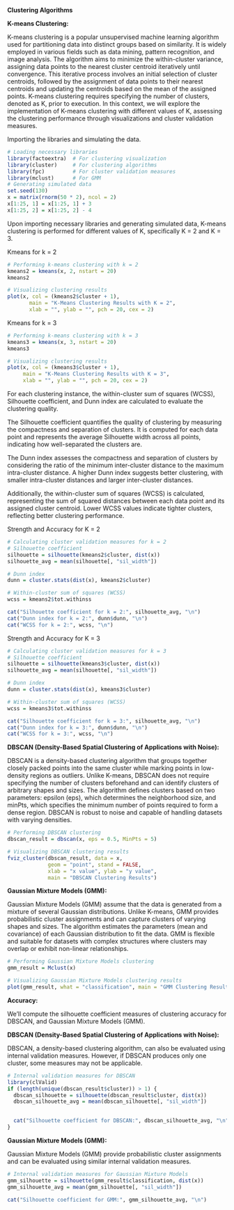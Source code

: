 **Clustering Algorithms**

**K-means Clustering:**

K-means clustering is a popular unsupervised machine learning algorithm used for partitioning data into distinct groups based on similarity. It is widely employed in various fields such as data mining, pattern recognition, and image analysis. The algorithm aims to minimize the within-cluster variance, assigning data points to the nearest cluster centroid iteratively until convergence. This iterative process involves an initial selection of cluster centroids, followed by the assignment of data points to their nearest centroids and updating the centroids based on the mean of the assigned points. K-means clustering requires specifying the number of clusters, denoted as K, prior to execution. In this context, we will explore the implementation of K-means clustering with different values of K, assessing the clustering performance through visualizations and cluster validation measures.

Importing the libraries and simulating the data.

```r
# Loading necessary libraries
library(factoextra)  # For clustering visualization
library(cluster)     # For clustering algorithms
library(fpc)         # For cluster validation measures
library(mclust)      # For GMM
# Generating simulated data
set.seed(130)
x = matrix(rnorm(50 * 2), ncol = 2)
x[1:25, 1] = x[1:25, 1] + 3
x[1:25, 2] = x[1:25, 2] - 4
```

Upon importing necessary libraries and generating simulated data, K-means clustering is performed for different values of K, specifically K = 2 and K = 3.

Kmeans for k = 2

```r
# Performing k-means clustering with k = 2
kmeans2 = kmeans(x, 2, nstart = 20)
kmeans2

# Visualizing clustering results
plot(x, col = (kmeans2$cluster + 1),
       main = "K-Means Clustering Results with K = 2",
       xlab = "", ylab = "", pch = 20, cex = 2)
```

Kmeans for k = 3

```r
# Performing k-means clustering with k = 3
kmeans3 = kmeans(x, 3, nstart = 20)
kmeans3

# Visualizing clustering results
plot(x, col = (kmeans3$cluster + 1),
     main = "K-Means Clustering Results with K = 3",
     xlab = "", ylab = "", pch = 20, cex = 2)
```

For each clustering instance, the within-cluster sum of squares (WCSS), Silhouette coefficient, and Dunn index are calculated to evaluate the clustering quality.

The Silhouette coefficient quantifies the quality of clustering by measuring the compactness and separation of clusters. It is computed for each data point and represents the average Silhouette width across all points, indicating how well-separated the clusters are.

The Dunn index assesses the compactness and separation of clusters by considering the ratio of the minimum inter-cluster distance to the maximum intra-cluster distance. A higher Dunn index suggests better clustering, with smaller intra-cluster distances and larger inter-cluster distances.

Additionally, the within-cluster sum of squares (WCSS) is calculated, representing the sum of squared distances between each data point and its assigned cluster centroid. Lower WCSS values indicate tighter clusters, reflecting better clustering performance.

Strength and Accuracy for K = 2

```r
# Calculating cluster validation measures for k = 2
# Silhouette coefficient
silhouette = silhouette(kmeans2$cluster, dist(x))
silhouette_avg = mean(silhouette[, "sil_width"])

# Dunn index
dunn = cluster.stats(dist(x), kmeans2$cluster)

# Within-cluster sum of squares (WCSS)
wcss = kmeans2$tot.withinss

cat("Silhouette coefficient for k = 2:", silhouette_avg, "\n")
cat("Dunn index for k = 2:", dunn$dunn, "\n")
cat("WCSS for k = 2:", wcss, "\n")
```

Strength and Accuracy for K = 3

```r
# Calculating cluster validation measures for k = 3
# Silhouette coefficient
silhouette = silhouette(kmeans3$cluster, dist(x))
silhouette_avg = mean(silhouette[, "sil_width"])

# Dunn index
dunn = cluster.stats(dist(x), kmeans3$cluster)

# Within-cluster sum of squares (WCSS)
wcss = kmeans3$tot.withinss

cat("Silhouette coefficient for k = 3:", silhouette_avg, "\n")
cat("Dunn index for k = 3:", dunn$dunn, "\n")
cat("WCSS for k = 3:", wcss, "\n")
```

**DBSCAN (Density-Based Spatial Clustering of Applications with Noise):**

DBSCAN is a density-based clustering algorithm that groups together closely packed points into the same cluster while marking points in low-density regions as outliers. Unlike K-means, DBSCAN does not require specifying the number of clusters beforehand and can identify clusters of arbitrary shapes and sizes. The algorithm defines clusters based on two parameters: epsilon (eps), which determines the neighborhood size, and minPts, which specifies the minimum number of points required to form a dense region. DBSCAN is robust to noise and capable of handling datasets with varying densities.

```r
# Performing DBSCAN clustering
dbscan_result = dbscan(x, eps = 0.5, MinPts = 5)

# Visualizing DBSCAN clustering results
fviz_cluster(dbscan_result, data = x,
             geom = "point", stand = FALSE,
             xlab = "x value", ylab = "y value",
             main = "DBSCAN Clustering Results")


```

**Gaussian Mixture Models (GMM):**

Gaussian Mixture Models (GMM) assume that the data is generated from a mixture of several Gaussian distributions. Unlike K-means, GMM provides probabilistic cluster assignments and can capture clusters of varying shapes and sizes. The algorithm estimates the parameters (mean and covariance) of each Gaussian distribution to fit the data. GMM is flexible and suitable for datasets with complex structures where clusters may overlap or exhibit non-linear relationships.

```r
# Performing Gaussian Mixture Models clustering
gmm_result = Mclust(x)

# Visualizing Gaussian Mixture Models clustering results
plot(gmm_result, what = "classification", main = "GMM Clustering Results")

```

**Accuracy:**

We'll compute the silhouette coefficient measures of clustering accuracy for DBSCAN, and Gaussian Mixture Models (GMM).

**DBSCAN (Density-Based Spatial Clustering of Applications with Noise):**

DBSCAN, a density-based clustering algorithm, can also be evaluated using internal validation measures. However, if DBSCAN produces only one cluster, some measures may not be applicable.

```r
# Internal validation measures for DBSCAN
library(clValid)
if (length(unique(dbscan_result$cluster)) > 1) {
  dbscan_silhouette = silhouette(dbscan_result$cluster, dist(x))
  dbscan_silhouette_avg = mean(dbscan_silhouette[, "sil_width"])
  

  cat("Silhouette coefficient for DBSCAN:", dbscan_silhouette_avg, "\n")
}
```

**Gaussian Mixture Models (GMM):**

Gaussian Mixture Models (GMM) provide probabilistic cluster assignments and can be evaluated using similar internal validation measures.

```r
# Internal validation measures for Gaussian Mixture Models
gmm_silhouette = silhouette(gmm_result$classification, dist(x))
gmm_silhouette_avg = mean(gmm_silhouette[, "sil_width"])

cat("Silhouette coefficient for GMM:", gmm_silhouette_avg, "\n")
```
